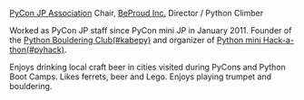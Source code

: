 [PyCon JP Association](https://www.pycon.jp) Chair, [BeProud Inc.](https://www.beproud.jp/) Director / Python Climber

Worked as PyCon JP staff since PyCon mini JP in January 2011.
Founder of the [Python Bouldering Club(#kabepy)](ttps"//kabepy.connpass.com) and organizer of [Python mini Hack-a-thon(#pyhack)](https://pyhack.connpass.com/).

Enjoys drinking local craft beer in cities visited during PyCons and Python Boot Camps.
Likes ferrets, beer and Lego. Enjoys playing trumpet and bouldering.
